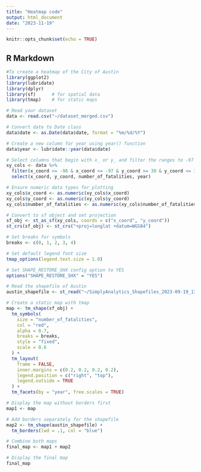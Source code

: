 ```yaml
---
title: "Heatmap code"
output: html_document
date: "2023-11-19"
---
```


```r
knitr::opts_chunk$set(echo = TRUE)
```

## R Markdown


```r
#To create a heatmap of the City of Austin
library(ggplot2)
library(lubridate)
library(dplyr)
library(sf)      # for spatial data
library(tmap)    # for static maps

# Read your dataset
data <- read.csv("~/dataset_merged.csv")

# Convert date to Date class
data$date <- as.Date(data$date, format = "%m/%d/%Y")

# Create a new column for year using year() function
data$year <- lubridate::year(data$date)

# Select columns that begin with x_ or y_ and filter the ranges to -97 - -98 degrees longitude and 30 - 31 latitude
xy_cols <- data %>%
  filter(x_coord >= -98 & x_coord <= -97 & y_coord >= 30 & y_coord <= 31) %>%
  select(x_coord, y_coord, number_of_fatalities, year)

# Ensure numeric data types for plotting
xy_cols$x_coord <- as.numeric(xy_cols$x_coord)
xy_cols$y_coord <- as.numeric(xy_cols$y_coord)
xy_cols$number_of_fatalities <- as.numeric(xy_cols$number_of_fatalities)

# Convert to sf object and set projection
sf_obj <- st_as_sf(xy_cols, coords = c("x_coord", "y_coord"))
st_crs(sf_obj) <- st_crs("+proj=longlat +datum=WGS84")

# Set breaks for symbols
breaks <- c(0, 1, 2, 3, 4)

# Set default legend font size
tmap_options(legend.text.size = 1.0)

# Set SHAPE_RESTORE_SHX config option to YES
options("SHAPE_RESTORE_SHX" = "YES")

# Read the shapefile of Austin
austin_shapefile <- st_read("~/SimplyAnalytics_Shapefiles_2023-09-19_13_54_05_d2dd0c81db17acfecb071c0a32565677.shp")

# Create a static map with tmap
map <- tm_shape(sf_obj) +
  tm_symbols(
    size = "number_of_fatalities",
    col = "red",
    alpha = 0.7,
    breaks = breaks,
    style = "fixed",
    scale = 0.6
  ) +
  tm_layout(
    frame = FALSE,
    inner.margins = c(0.2, 0.2, 0.2, 0.2),
    legend.position = c("right", "top"),
    legend.outside = TRUE
  ) +
  tm_facets(by = "year", free.scales = TRUE)

# Display the map without borders first
map1 <- map

# Add borders separately for the shapefile
map2 <- tm_shape(austin_shapefile) +
  tm_borders(lwd = .1, col = "blue")

# Combine both maps
final_map <- map1 + map2

# Display the final map
final_map
```

